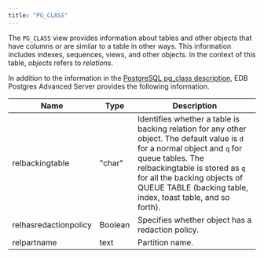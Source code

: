 ```yaml
---
title: "PG_CLASS"
---
```


The `PG_CLASS` view provides information about tables and other objects that have columns or are similar to a table in other ways. This information includes indexes, sequences, views, and other objects. In the context of this table, *objects* refers to *relations*.

In addition to the information in the [PostgreSQL pg_class description](https://www.postgresql.org/docs/current/catalog-pg-class.html), EDB Postgres Advanced Server provides the following information.

| Name                  | Type    | Description                                                                                           |
| --------------------- | ------- | ----------------------------------------------------------------------------------------------------- |
| relbackingtable       | "char"  | Identifies whether a table is backing relation for any other object. The default value is `d` for a normal object and `q` for queue tables. The relbackingtable is stored as `q` for all the backing objects of QUEUE TABLE (backing table, index, toast table, and so forth). |
| relhasredactionpolicy | Boolean | Specifies whether object has a redaction policy.  |
| relpartname           | text    | Partition name. |
